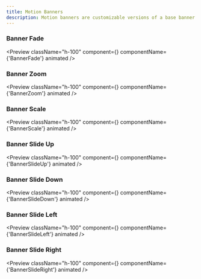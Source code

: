 ```yaml
---
title: Motion Banners
description: Motion banners are customizable versions of a base banner that enhance interaction with added styles and features.
---
```


### Banner Fade

<Preview
  className="h-100"
  component={<BannerFade />}
  componentName={'BannerFade'}
  animated
/>

### Banner Zoom

<Preview
  className="h-100"
  component={<BannerZoom />}
  componentName={'BannerZoom'}
  animated
/>

### Banner Scale

<Preview
  className="h-100"
  component={<BannerScale />}
  componentName={'BannerScale'}
  animated
/>

### Banner Slide Up

<Preview
  className="h-100"
  component={<BannerSlideUp />}
  componentName={'BannerSlideUp'}
  animated
/>

### Banner Slide Down

<Preview
  className="h-100"
  component={<BannerSlideDown />}
  componentName={'BannerSlideDown'}
  animated
/>

### Banner Slide Left

<Preview
  className="h-100"
  component={<BannerSlideLeft />}
  componentName={'BannerSlideLeft'}
  animated
/>

### Banner Slide Right

<Preview
  className="h-100"
  component={<BannerSlideRight />}
  componentName={'BannerSlideRight'}
  animated
/>

